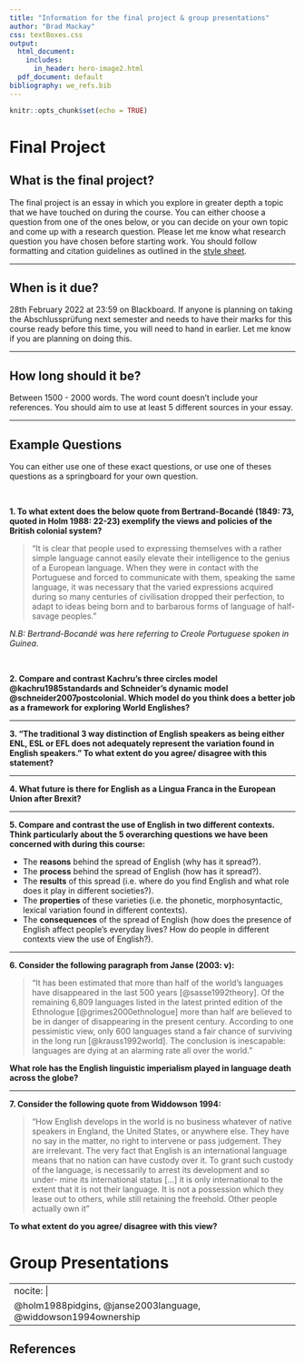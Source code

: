 ```yaml
---
title: "Information for the final project & group presentations" 
author: "Brad Mackay"
css: textBoxes.css
output:
  html_document:
    includes:
      in_header: hero-image2.html
  pdf_document: default
bibliography: we_refs.bib
---
```


```r
knitr::opts_chunk$set(echo = TRUE)
```

# Final Project

:::: {.pinkbox data-latex=""}
## What is the final project?
:::: 
The final project is an essay in which you explore in greater depth a topic that we have touched on during the course. You can either choose a question from one of the ones below, or you can decide on your own topic and come up with a research question. Please let me know what research question you have chosen before starting work. You should follow formatting and citation guidelines as outlined in the [style sheet](https://www.uni-salzburg.at/fileadmin/multimedia/Anglistik%20und%20Amerikanistik/documents/Leselisten_Stylesheets/Style_Sheet_Ling_2015.pdf).

-------

:::: {.tealbox2 data-latex=""}
## When is it due?
::::
28th February 2022 at 23:59 on Blackboard. If anyone is planning on taking the Abschlussprüfung next semester and needs to have their marks for this course ready before this time, you will need to hand in earlier. Let me know if you are planning on doing this.


------------

:::: {.yellowbox data-latex=""}
## How long should it be?
::::

Between 1500 - 2000 words. The word count doesn't include your references. You should aim to use at least 5 different sources in your essay.

-------------

:::: {.darkbluebox data-latex=""}
## Example Questions
:::: 

You can either use one of these exact questions, or use one of theses questions as a springboard for your own question.

<br>

**1. To what extent does the below quote from Bertrand-Bocandé (1849: 73, quoted in Holm 1988: 22-23) exemplify the views and policies of the British colonial system?** 

>“It is clear that people used to expressing themselves with a rather simple language cannot
easily elevate their intelligence to the genius of a European language. When they were in
contact with the Portuguese and forced to communicate with them, speaking the same language, it was necessary that the varied expressions acquired during so many centuries of civilisation dropped their
perfection, to adapt to ideas being born and to barbarous forms of language of half-savage
peoples.”

*N.B: Bertrand-Bocandé was here referring to Creole Portuguese spoken in Guinea*.


<br>


**2. Compare and contrast Kachru's three circles model @kachru1985standards and Schneider's dynamic model @schneider2007postcolonial. Which model do you think does a better job as a framework for exploring World Englishes?** 

---

**3. "The traditional 3 way distinction of English speakers as being either ENL, ESL or EFL does not adequately represent the variation found in English speakers." To what extent do you agree/ disagree with this statement?**

---

**4. What future is there for English as a Lingua Franca in the European Union after Brexit?**

------------

**5. Compare and contrast the use of English in two different contexts. Think particularly about the 5 overarching questions we have been concerned with during this course:**

* The **reasons** behind the spread of English (why has it spread?).
* The **process** behind the spread of English (how has it spread?).
* The **results** of this spread (i.e. where do you find English and what role does it play in different societies?).
* The **properties** of these varieties (i.e. the phonetic, morphosyntactic, lexical variation found in different contexts).
* The  **consequences** of the spread of English (how does the presence of English affect people's everyday lives? How do people in different contexts view the use of English?).

------------

**6. Consider the following paragraph from Janse (2003: v):**

>"It has been estimated that more than half of the world’s languages have disappeared in the last 500 years [@sasse1992theory]. Of the remaining 6,809 languages listed in the latest printed edition of the Ethnologue [@grimes2000ethnologue] more than half are believed to be in danger of disappearing in the present century. According to one pessimistic view, only 600 languages stand a fair chance of surviving in the long run  [@krauss1992world]. The conclusion is inescapable: languages are dying at an alarming rate all over the world."

**What role has the English linguistic imperialism played in language death across the globe?**

---

**7. Consider the following quote from Widdowson 1994:**

> "How English develops in the world is no business whatever of native
 speakers in England, the United States, or anywhere else. They have
 no say in the matter, no right to intervene or pass judgement. They
 are irrelevant. The very fact that English is an international language
 means that no nation can have custody over it. To grant such custody
 of the language, is necessarily to arrest its development and so under-
 mine its international status [...]  it is only
 international to the extent that it is not their language. It is not a
 possession which they lease out to others, while still retaining the
 freehold. Other people actually own it"
 
 **To what extent do you agree/ disagree with this view?**

# Group Presentations


---
nocite: |
 @holm1988pidgins, @janse2003language, @widdowson1994ownership
---

:::: {.orangebox data-latex=""}
## References
::::
